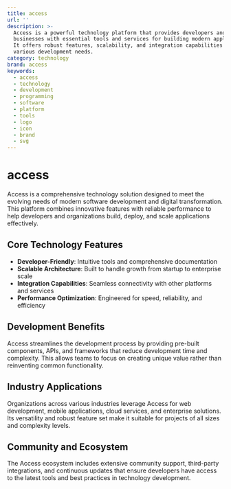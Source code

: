 ```yaml
---
title: access
url: ''
description: >-
  Access is a powerful technology platform that provides developers and
  businesses with essential tools and services for building modern applications.
  It offers robust features, scalability, and integration capabilities for
  various development needs.
category: technology
brand: access
keywords:
  - access
  - technology
  - development
  - programming
  - software
  - platform
  - tools
  - logo
  - icon
  - brand
  - svg
---
```


# access

Access is a comprehensive technology solution designed to meet the evolving needs of modern software development and digital transformation. This platform combines innovative features with reliable performance to help developers and organizations build, deploy, and scale applications effectively.

## Core Technology Features

- **Developer-Friendly**: Intuitive tools and comprehensive documentation
- **Scalable Architecture**: Built to handle growth from startup to enterprise scale
- **Integration Capabilities**: Seamless connectivity with other platforms and services
- **Performance Optimization**: Engineered for speed, reliability, and efficiency

## Development Benefits

Access streamlines the development process by providing pre-built components, APIs, and frameworks that reduce development time and complexity. This allows teams to focus on creating unique value rather than reinventing common functionality.

## Industry Applications

Organizations across various industries leverage Access for web development, mobile applications, cloud services, and enterprise solutions. Its versatility and robust feature set make it suitable for projects of all sizes and complexity levels.

## Community and Ecosystem

The Access ecosystem includes extensive community support, third-party integrations, and continuous updates that ensure developers have access to the latest tools and best practices in technology development.
